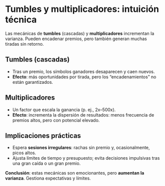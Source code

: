 # Tumbles y multiplicadores: intuición técnica

Las mecánicas de **tumbles** (cascadas) y **multiplicadores** incrementan la varianza. Pueden encadenar premios, pero también generan muchas tiradas sin retorno.

## Tumbles (cascadas)
- Tras un premio, los símbolos ganadores desaparecen y caen nuevos.
- **Efecto**: más oportunidades por tirada, pero los “encadenamientos” no están garantizados.

## Multiplicadores
- Un factor que escala la ganancia (p. ej., 2x–500x).
- **Efecto**: incrementa la dispersión de resultados: menos frecuencia de premios altos, pero con potencial elevado.

## Implicaciones prácticas
- Espera **sesiones irregulares**: rachas sin premio y, ocasionalmente, picos altos.
- Ajusta límites de tiempo y presupuesto; evita decisiones impulsivas tras una gran caída o un gran premio.

**Conclusión**: estas mecánicas son emocionantes, pero **aumentan la varianza**. Gestiona expectativas y límites.
